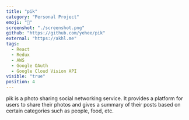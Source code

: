 ```yaml
---
title: "pik"
category: "Personal Project"
emoji: "📸"
screenshot: "./screenshot.png"
github: "https://github.com/yehee/pik"
external: "https://akhl.me"
tags:
  - React
  - Redux
  - AWS
  - Google OAuth
  - Google Cloud Vision API
visible: "true"
position: 4
---
```


pik is a photo sharing social networking service. It provides a platform for users to share their photos and gives a summary of their posts based on certain categories such as people, food, etc.
